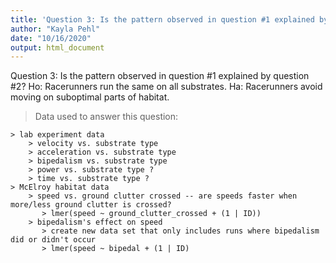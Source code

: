 ```yaml
---
title: 'Question 3: Is the pattern observed in question #1 explained by question #2?'
author: "Kayla Pehl"
date: "10/16/2020"
output: html_document
---
```


Question 3: Is the pattern observed in question #1 explained by question #2?
 Ho: Racerunners run the same on all substrates.
 Ha: Racerunners avoid moving on suboptimal parts of habitat.
 
> Data used to answer this question:
    > lab experiment data
        > velocity vs. substrate type
        > acceleration vs. substrate type
        > bipedalism vs. substrate type
        > power vs. substrate type ?
        > time vs. substrate type ?
    > McElroy habitat data    
        > speed vs. ground clutter crossed -- are speeds faster when more/less ground clutter is crossed?
           > lmer(speed ~ ground_clutter_crossed + (1 | ID))
        > bipedalism's effect on speed 
           > create new data set that only includes runs where bipedalism did or didn't occur
           > lmer(speed ~ bipedal + (1 | ID)